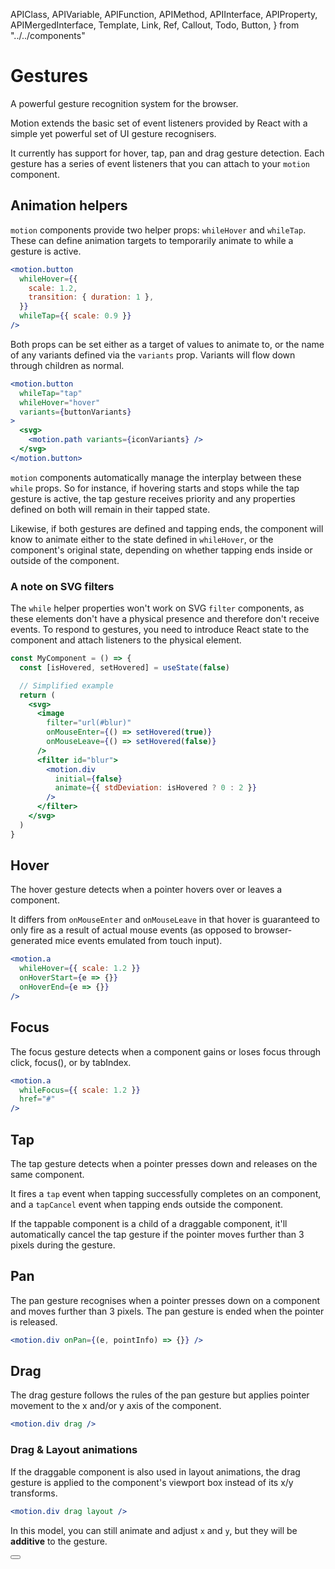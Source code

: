 <!-- 👋 Editing this file? Need help? → https://github.com/framer/api-docs/blob/master/CONTRIBUTING.md -->

  APIClass,
  APIVariable,
  APIFunction,
  APIMethod,
  APIInterface,
  APIProperty,
  APIMergedInterface,
  Template,
  Link,
  Ref,
  Callout,
  Todo,
  Button,
} from "../../components"


# Gestures

<span className="lead">
  A powerful gesture recognition system for the browser.
</span>

<div>

Motion extends the basic set of event listeners provided by React with a simple yet powerful set of UI gesture recognisers.

It currently has support for hover, tap, pan and drag gesture detection. Each gesture has a series of event listeners that you can attach to your `motion` component.

</div>

## Animation helpers

<div>

`motion` components provide two helper props: `whileHover` and `whileTap`. These can define animation targets to temporarily animate to while a gesture is active.

</div>

```jsx
<motion.button
  whileHover={{
    scale: 1.2,
    transition: { duration: 1 },
  }}
  whileTap={{ scale: 0.9 }}
/>
```

<div>

Both props can be set either as a target of values to animate to, or the name of any variants defined via the `variants` prop. Variants will flow down through children as normal.

</div>

```jsx
<motion.button
  whileTap="tap"
  whileHover="hover"
  variants={buttonVariants}
>
  <svg>
    <motion.path variants={iconVariants} />
  </svg>
</motion.button>
```

`motion` components automatically manage the interplay between these `while` props. So for instance, if hovering starts and stops while the tap gesture is active, the tap gesture receives priority and any properties defined on both will remain in their tapped state.

Likewise, if both gestures are defined and tapping ends, the component will know to animate either to the state defined in `whileHover`, or the component's original state, depending on whether tapping ends inside or outside of the component.

### A note on SVG filters

The `while` helper properties won't work on SVG `filter` components, as these elements don't have a physical presence and therefore don't receive events. To respond to gestures, you need to introduce React state to the component and attach listeners to the physical element.

```jsx
const MyComponent = () => {
  const [isHovered, setHovered] = useState(false)

  // Simplified example
  return (
    <svg>
      <image
        filter="url(#blur)"
        onMouseEnter={() => setHovered(true)}
        onMouseLeave={() => setHovered(false)}
      />
      <filter id="blur">
        <motion.div
          initial={false}
          animate={{ stdDeviation: isHovered ? 0 : 2 }}
        />
      </filter>
    </svg>
  )
}
```

## Hover

<div>

The hover gesture detects when a pointer hovers over or leaves a component.

It differs from `onMouseEnter` and `onMouseLeave` in that hover is guaranteed to only fire as a result of actual mouse events (as opposed to browser-generated mice events emulated from touch input).

</div>

```jsx
<motion.a
  whileHover={{ scale: 1.2 }}
  onHoverStart={e => {}}
  onHoverEnd={e => {}}
/>
```

<APIProperty name="HoverHandlers.whileHover" />
<APIMethod name="HoverHandlers.onHoverStart()" />
<APIMethod name="HoverHandlers.onHoverEnd()" />


## Focus

<div>

The focus gesture detects when a component gains or loses focus through click, focus(), or by tabIndex.

</div>

```jsx
<motion.a
  whileFocus={{ scale: 1.2 }}
  href="#"
/>
```

<APIProperty name="FocusHandlers.whileFocus" />
<APIMethod name="FocusHandlers.onFocusStart()" />
<APIMethod name="FocusHandlers.onFocusEnd()" />

## Tap

<div>

The tap gesture detects when a pointer presses down and releases on the same component.

It fires a `tap` event when tapping successfully completes on an component, and a `tapCancel` event when tapping ends outside the component.

If the tappable component is a child of a draggable component, it'll automatically cancel the tap gesture if the pointer moves further than 3 pixels during the gesture.

</div>

<APIProperty name="TapHandlers.whileTap" />
<APIMethod name="TapHandlers.onTap()" />
<APIMethod name="TapHandlers.onTapStart()" />
<APIMethod name="TapHandlers.onTapCancel()" />

## Pan

The pan gesture recognises when a pointer presses down on a component and moves further than 3 pixels. The pan gesture is ended when the pointer is released.

```jsx
<motion.div onPan={(e, pointInfo) => {}} />
```

<APIMethod name="PanHandlers.onPan()" />
<APIMethod name="PanHandlers.onPanStart()" />
<APIMethod name="PanHandlers.onPanEnd()" />

## Drag

The drag gesture follows the rules of the pan gesture but applies pointer movement to the x and/or y axis of the component.

```jsx
<motion.div drag />
```

### Drag & Layout animations

If the draggable component is also used in <Link href="/pages/motion/animation/#layout-animations">layout animations</Link>, the drag gesture is applied to the component's viewport box instead of its x/y transforms.

```jsx
<motion.div drag layout />
```

In this model, you can still animate and adjust `x` and `y`, but they will be **additive** to the gesture.

<APIProperty name="DraggableProps.drag" />
<APIProperty name="DraggableProps.dragConstraints" />
<APIProperty name="DraggableProps.dragElastic" />
<APIProperty name="DraggableProps.dragMomentum" />
<APIProperty name="DraggableProps.dragTransition" />
<APIProperty name="DraggableProps.dragPropagation" />
<APIProperty name="DraggableProps.dragControls" />
<div>
<Button
  name="Open example file"
  link="https://framer.com/projects/API-useDragControls--uRarZCGZukBTTqSu15Va-fRvnB?node=lKPPsks8l"
/>
</div>

<APIMethod name="DragHandlers.onDrag()" />
<APIMethod name="DragHandlers.onDragStart()" />
<APIMethod name="DragHandlers.onDragEnd()" />
<APIMethod name="DragHandlers.onDirectionLock()" />
